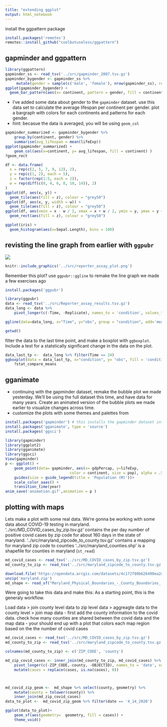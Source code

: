 ```yaml
---
title: "extending ggplot"
output: html_notebook
---
```



install the ggpattern package 

```r
install.packages('remotes')
remotes::install_github("coolbutuseless/ggpattern")
```

## gapminder and ggpattern

```r

library(ggpattern)
gapminder_ss <- read_tsv('../src/gapminder_2007.tsv.gz')
gapminder_bygender <- gapminder_ss %>% 
     mutate(gender = sample(c('male', 'female'), nrow(gapminder_ss), replace = T))
ggplot(gapminder_bygender) + 
  geom_bar_pattern(aes(x= continent, pattern = gender, fill = continent), position = 'dodge')
```

- I've added some data about gender to the `gapminder` dataset. use this data set to calculate the average lifespan per continent per gender. plot a bargraph with colors for each continents and patterns for each gender. 
- hint: becasue the data is averaged, you will be using `geom_col`

```r
gapminder_summarized <- gapminder_bygender %>% 
    group_by(continent, gender) %>% 
    summarise(avg_lifespan = mean(lifeExp))
ggplot(gapminder_summarized) + 
    geom_col(aes(x=continent, y= avg_lifespan, fill = continent) )
?geom_rect
```


```r
df <- data.frame(
  x = rep(c(2, 5, 7, 9, 12), 2),
  y = rep(c(1, 2), each = 5),
  z = factor(rep(1:5, each = 2)),
  w = rep(diff(c(0, 4, 6, 8, 10, 14)), 2)
)
ggplot(df, aes(x, y)) +
  geom_tile(aes(fill = z), colour = "grey50")
ggplot(df, aes(x, y, width = w)) +
  geom_tile(aes(fill = z), colour = "grey50")
ggplot(df, aes(xmin = x - w / 2, xmax = x + w / 2, ymin = y, ymax = y + 1)) +
  geom_rect(aes(fill = z), colour = "grey50")

ggplot(iris) + 
  geom_histogram(aes(x=Sepal.Length), bins = 100)
```



## revisting the line graph from earlier with `ggpubr`

![](../src/reporter_assay_plot.png)

```r
knitr::include_graphics('../src/reporter_assay_plot.png')
```


Remember this plot?
use `ggpubr::ggline` to remake the line graph we made a few exercises ago

```r
install.packages('ggpubr')
```

```r

library(ggpubr)
data <- read_tsv('../src/Reporter_assay_results.tsv.gz')
data_long <- data %>% 
    pivot_longer(c(-Time, -Replicate), names_to = 'condition', values_to = 'obs')

ggline(data=data_long, x="Time", y="obs", group = "condition", add='mean_se', shape = 'condition', color ='condition')

```



```r
getwd()

```

filter the data to the last time point, and make a boxplot with `ggboxplot`. Include a test for a statstically significant change in the data on the plot. 
```r
data_last_tp <-  data_long %>% filter(Time == 24)
ggboxplot(data = data_last_tp, x="condition", y= "obs", fill = 'condition') 
    ?stat_compare_means

```


## gganimate

- continuing with the gapminder dataset, remake the bubble plot we made yesterday. We'll be using the full dataset this time, and have data for many years. Create an animated version of the bubble plots we made earlier to visualize changes across time. 
- customize the plots with some themes and palettes from 

```r
install.packages('gapminder') # this installs the gapminder dataset into R
install.packages('gganimate', type = 'source')
install.packages('ggsci')
```


```r
library(gapminder)
library(ggplot2)
library(gganimate)
library(ggsci)
View(gapminder)
p <- ggplot() + 
    geom_point(data= gapminder, aes(x= gdpPercap, y=lifeExp, 
                             color = continent, size = pop), alpha = .5) +
    guides(size = guide_legend(title = 'Population (M)'))+ 
    scale_color_aaas() + 
    transition_time(year)
anim_save('animation.gif',animation = p )

```



## plotting with maps 

Lets make a plot with some real data. We're gonna be working with some data about COVID-19 testing in maryland. 
'../src/MD_COVID_cases_by_zip.tsv.gz' contains the per day number of positive covid cases by zip code for about 160 days in the state of maryland. 
'../src/maryland_zipcode_to_county.tsv.gz' contains a mapping for maryland zip code to counties
'../src/maryland_counties.shp' is a shapefile for counties in maryland (`st_read`)

```r

md_covid_cases <- read_tsv('../src/MD_COVID_cases_by_zip.tsv.gz')
md_county_to_zip <- read_tsv('../src/maryland_zipcode_to_county.tsv.gz')

download.file('https://opendata.arcgis.com/datasets/4c172f80b626490ea2cff7b699febedb_1.zip?outSR=%7B%22latestWkid%22%3A3857%2C%22wkid%22%3A102100%7D', 'maryland.zip')
unzip('maryland.zip')
md_shape <- read_sf("Maryland_Physical_Boundaries_-_County_Boundaries_(Generalized).shp")
```

Were going to take this data and make this:
As a starting point, this is the generaly workflow. 

Load data > join county level data to zip level data > aggreagte data to the county level  >  join map data
- first add the county information to the covid data. check how many counties are shared between the covid data and the map data 
- your should end up with a plot that colors each map region based on the the number of covid cases


```r

md_covid_cases <- read_tsv('../src/MD_COVID_cases_by_zip.tsv.gz')
md_county_to_zip <- read_tsv('../src/maryland_zipcode_to_county.tsv.gz')

colnames(md_county_to_zip) <- c('ZIP_CODE', 'county')

md_zip_covid_cases <- inner_join(md_county_to_zip, md_covid_cases) %>% 
    pivot_longer(c(-ZIP_CODE,-county, -OBJECTID), names_to = 'date', values_to = 'cases') %>% 
    mutate(cases = replace(cases, is.na(cases), 0))



md_covid_zip_geom <-  md_shape %>% select(county, geometry) %>%
    mutate(county = tolower(county)) %>% 
    inner_join(md_zip_covid_cases)
data_to_plot <-  md_covid_zip_geom %>% filter(date == '4_14_2020')

ggplot(data_to_plot)+
    geom_sf(aes(geometry=  geometry, fill = cases)) + 
    theme_void()

```









